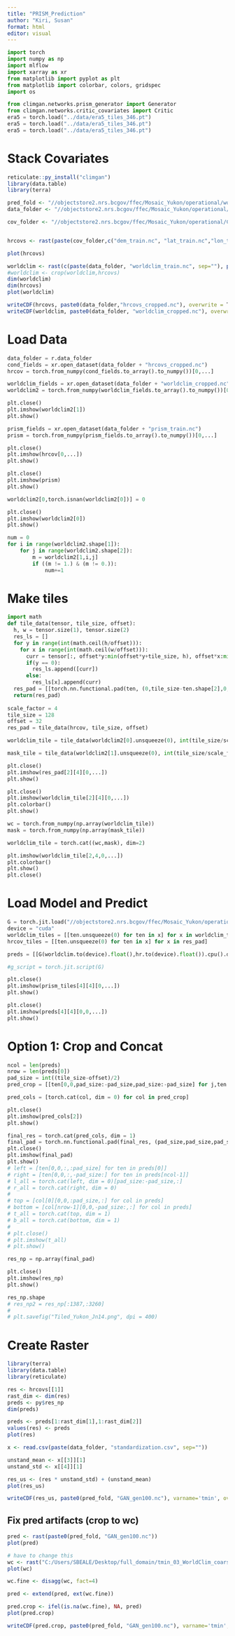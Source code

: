 ```yaml
---
title: "PRISM_Prediction"
author: "Kiri, Susan"
format: html
editor: visual
---
```


```python
import torch
import numpy as np
import mlflow
import xarray as xr
from matplotlib import pyplot as plt
from matplotlib import colorbar, colors, gridspec
import os
```

```python
from climgan.networks.prism_generator import Generator
from climgan.networks.critic_covariates import Critic
era5 = torch.load("../data/era5_tiles_346.pt")
era5 = torch.load("../data/era5_tiles_346.pt")
era5 = torch.load("../data/era5_tiles_346.pt")
```

# Stack Covariates

```r
reticulate::py_install("climgan")
library(data.table)
library(terra)
```

```r

pred_fold <- "//objectstore2.nrs.bcgov/ffec/Mosaic_Yukon/operational/worldclim/tmin/dec/Predictions/gen2/"
data_folder <- "//objectstore2.nrs.bcgov/ffec/Mosaic_Yukon/operational/worldclim/tmin/dec/shift16_32/"

cov_folder <- "//objectstore2.nrs.bcgov/ffec/Mosaic_Yukon/operational/Covariates/"


hrcovs <- rast(paste(cov_folder,c("dem_train.nc", "lat_train.nc","lon_train.nc","coast_train.nc"), sep = ""))

plot(hrcovs)

worldclim <- rast(c(paste(data_folder, "worldclim_train.nc", sep=""), paste(cov_folder, "worldclim_mask_train.nc", sep="")))
#worldclim <- crop(worldclim,hrcovs)
dim(worldclim)
dim(hrcovs)
plot(worldclim)

writeCDF(hrcovs, paste0(data_folder,"hrcovs_cropped.nc"), overwrite = T)
writeCDF(worldclim, paste0(data_folder, "worldclim_cropped.nc"), overwrite = T)
```

# Load Data

```python
data_folder = r.data_folder
cond_fields = xr.open_dataset(data_folder + "hrcovs_cropped.nc")
hrcov = torch.from_numpy(cond_fields.to_array().to_numpy())[0,...]

worldclim_fields = xr.open_dataset(data_folder + "worldclim_cropped.nc")
worldclim2 = torch.from_numpy(worldclim_fields.to_array().to_numpy())[0,...]

plt.close()
plt.imshow(worldclim2[1])
plt.show()

prism_fields = xr.open_dataset(data_folder + "prism_train.nc")
prism = torch.from_numpy(prism_fields.to_array().to_numpy())[0,...]

plt.close()
plt.imshow(hrcov[0,...])
plt.show()

plt.close()
plt.imshow(prism)
plt.show()

worldclim2[0,torch.isnan(worldclim2[0])] = 0

plt.close()
plt.imshow(worldclim2[0])
plt.show()
```

```python
num = 0
for i in range(worldclim2.shape[1]):
    for j in range(worldclim2.shape[2]):
        m = worldclim2[1,i,j]
        if ((m != 1.) & (m != 0.)):
            num+=1
```

# Make tiles

```python
import math
def tile_data(tensor, tile_size, offset):
  h, w = tensor.size(1), tensor.size(2)
  res_ls = []
  for y in range(int(math.ceil(h/offset))):
    for x in range(int(math.ceil(w/offset))):
      curr = tensor[:, offset*y:min(offset*y+tile_size, h), offset*x:min(offset*x+tile_size, w)]
      if(y == 0):
        res_ls.append([curr])
      else:
        res_ls[x].append(curr)
  res_pad = [[torch.nn.functional.pad(ten, (0,tile_size-ten.shape[2],0,tile_size - ten.shape[1],0,0), mode = "constant", value = 0) for ten in x] for x in res_ls]
  return(res_pad)
	
scale_factor = 4
tile_size = 128
offset = 32
res_pad = tile_data(hrcov, tile_size, offset)

worldclim_tile = tile_data(worldclim2[0].unsqueeze(0), int(tile_size/scale_factor), int(offset/scale_factor))

mask_tile = tile_data(worldclim2[1].unsqueeze(0), int(tile_size/scale_factor), int(offset/scale_factor))

plt.close()
plt.imshow(res_pad[2][4][0,...])
plt.show()

plt.close()
plt.imshow(worldclim_tile[2][4][0,...])
plt.colorbar()
plt.show()
```

```python
wc = torch.from_numpy(np.array(worldclim_tile))
mask = torch.from_numpy(np.array(mask_tile))

worldclim_tile = torch.cat((wc,mask), dim=2)
```

```python
plt.imshow(worldclim_tile[2,4,0,...])
plt.colorbar()
plt.show()
plt.close()
```

# Load Model and Predict

```python
G = torch.jit.load("//objectstore2.nrs.bcgov/ffec/Mosaic_Yukon/operational/worldclim/tmin/dec/Generators/gen2/Generator_100.pt", map_location=torch.device('cuda:0'))
device = "cuda"
worldclim_tiles = [[ten.unsqueeze(0) for ten in x] for x in worldclim_tile]
hrcov_tiles = [[ten.unsqueeze(0) for ten in x] for x in res_pad]

preds = [[G(worldclim.to(device).float(),hr.to(device).float()).cpu().detach() for worldclim, hr in zip(w1,h1)] for w1,h1 in zip(worldclim_tiles, hrcov_tiles)]

#g_script = torch.jit.script(G)
```

```python
plt.close()
plt.imshow(prism_tiles[4][4][0,...])
plt.show()

plt.close()
plt.imshow(preds[4][4][0,0,...])
plt.show()
```

# Option 1: Crop and Concat

```python
ncol = len(preds)
nrow = len(preds[0])
pad_size = int((tile_size-offset)/2)
pred_crop = [[ten[0,0,pad_size:-pad_size,pad_size:-pad_size] for j,ten in enumerate(x)] for i,x in enumerate(preds)]

pred_cols = [torch.cat(col, dim = 0) for col in pred_crop]

plt.close()
plt.imshow(pred_cols[2])
plt.show()

final_res = torch.cat(pred_cols, dim = 1)
final_pad = torch.nn.functional.pad(final_res, (pad_size,pad_size,pad_size,pad_size), mode = "constant", value = 0)
plt.close()
plt.imshow(final_pad)
plt.show()
# left = [ten[0,0,:,:pad_size] for ten in preds[0]]
# right = [ten[0,0,:,-pad_size:] for ten in preds[ncol-1]]
# l_all = torch.cat(left, dim = 0)[pad_size:-pad_size,:]
# r_all = torch.cat(right, dim = 0)
# 
# top = [col[0][0,0,:pad_size,:] for col in preds]
# bottom = [col[nrow-1][0,0,-pad_size:,:] for col in preds]
# t_all = torch.cat(top, dim = 1)
# b_all = torch.cat(bottom, dim = 1)
# 
# plt.close()
# plt.imshow(t_all)
# plt.show()
```

```python
res_np = np.array(final_pad)

plt.close()
plt.imshow(res_np)
plt.show()

res_np.shape
# res_np2 = res_np[:1387,:3260]
# 
# plt.savefig("Tiled_Yukon_Jn14.png", dpi = 400)
```

# Create Raster

```r
library(terra)
library(data.table)
library(reticulate)

res <- hrcovs[[1]]
rast_dim <- dim(res)
preds <- py$res_np
dim(preds)

preds <- preds[1:rast_dim[1],1:rast_dim[2]]
values(res) <- preds
plot(res)

x <- read.csv(paste(data_folder, "standardization.csv", sep=""))

unstand_mean <- x[[3]][1]
unstand_std <- x[[4]][1]

res_us <- (res * unstand_std) + (unstand_mean)
plot(res_us)

writeCDF(res_us, paste0(pred_fold, "GAN_gen100.nc"), varname='tmin', overwrite = T)
```

## Fix pred artifacts (crop to wc)

```r

pred <- rast(paste0(pred_fold, "GAN_gen100.nc"))
plot(pred)

# have to change this
wc <- rast("C:/Users/SBEALE/Desktop/full_domain/tmin_03_WorldClim_coarse_focal_max_w15.nc")
plot(wc)

wc.fine <- disagg(wc, fact=4)

pred <- extend(pred, ext(wc.fine))

pred.crop <- ifel(is.na(wc.fine), NA, pred)
plot(pred.crop)

writeCDF(pred.crop, paste0(pred_fold, "GAN_gen100.nc"), varname='tmin', overwrite=TRUE)

```
